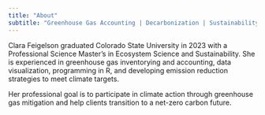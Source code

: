 ```yaml
---
title: "About"
subtitle: "Greenhouse Gas Accounting | Decarbonization | Sustainability"
---
```


Clara Feigelson graduated Colorado State University in 2023 with a Professional Science Master's in Ecosystem Science and Sustainability. She is experienced in greenhouse gas inventorying and accounting, data visualization, programming in R, and developing emission reduction strategies to meet climate targets.

Her professional goal is to participate in climate action through greenhouse gas mitigation and help clients transition to a net-zero carbon future.
